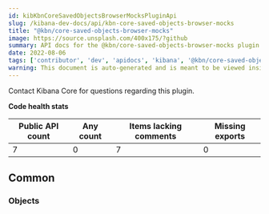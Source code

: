 ```yaml
---
id: kibKbnCoreSavedObjectsBrowserMocksPluginApi
slug: /kibana-dev-docs/api/kbn-core-saved-objects-browser-mocks
title: "@kbn/core-saved-objects-browser-mocks"
image: https://source.unsplash.com/400x175/?github
summary: API docs for the @kbn/core-saved-objects-browser-mocks plugin
date: 2022-08-06
tags: ['contributor', 'dev', 'apidocs', 'kibana', '@kbn/core-saved-objects-browser-mocks']
warning: This document is auto-generated and is meant to be viewed inside our experimental, new docs system. Reach out in #docs-engineering for more info.
---
```




Contact Kibana Core for questions regarding this plugin.

**Code health stats**

| Public API count  | Any count | Items lacking comments | Missing exports |
|-------------------|-----------|------------------------|-----------------|
| 7 | 0 | 7 | 0 |

## Common

### Objects
<DocDefinitionList data={kbnCoreSavedObjectsBrowserMocksObj.common.objects}/>

